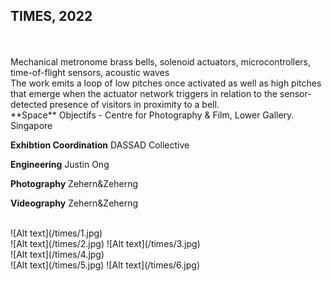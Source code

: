 ## TIMES, 2022

<br />
<br />
Mechanical metronome brass bells, solenoid actuators, microcontrollers,
time-of-flight sensors, acoustic waves

<br />
The work emits a loop of low pitches once activated as well as high pitches that
emerge when the actuator network triggers in relation to the sensor-detected presence
of visitors in proximity to a bell.

<br />
**Space** Objectifs - Centre for Photography & Film, Lower Gallery. Singapore

**Exhibtion Coordination** DASSAD Collective

**Engineering** Justin Ong

**Photography** Zehern&Zeherng

**Videography** Zehern&Zeherng

<br />
![Alt text](/times/1.jpg)
<br />
<Grid>
    <Col>![Alt text](/times/2.jpg)</Col>
    <Col>![Alt text](/times/3.jpg)</Col>
</Grid>
<br />
![Alt text](/times/4.jpg)
<br />
<Grid>
    <Col>![Alt text](/times/5.jpg)</Col>
    <Col>![Alt text](/times/6.jpg)</Col>
</Grid>
<br />
